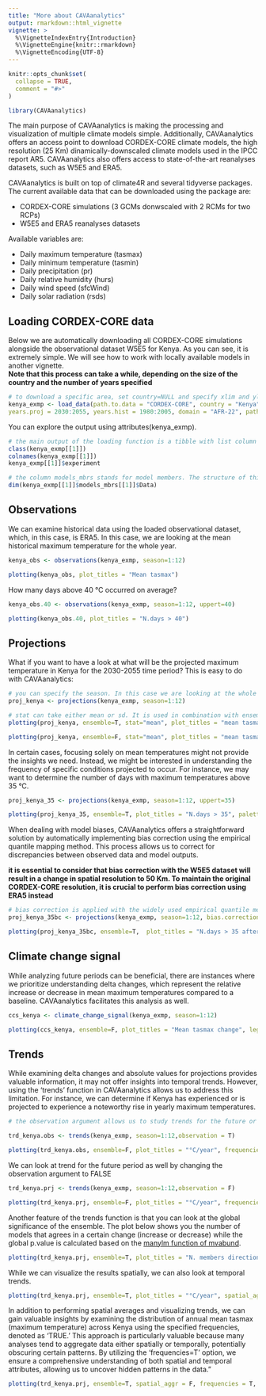 ```yaml
---
title: "More about CAVAanalytics"
output: rmarkdown::html_vignette
vignette: >
  %\VignetteIndexEntry{Introduction}
  %\VignetteEngine{knitr::rmarkdown}
  %\VignetteEncoding{UTF-8}
---
```


```r
knitr::opts_chunk$set(
  collapse = TRUE,
  comment = "#>"
)
```

```r
library(CAVAanalytics)
```


The main purpose of CAVAanalytics is making the processing and visualization of multiple climate models simple. Additionally, CAVAanalytics offers an access point to download CORDEX-CORE climate models, the high resolution (25 Km) dinamically-downscaled climate models used in the IPCC report AR5. CAVAanalytics also offers access to state-of-the-art reanalyses datasets, such as W5E5 and ERA5. 

CAVAanalytics is built on top of climate4R and several tidyverse packages. The current available data that can be downloaded using the package are:

* CORDEX-CORE simulations (3 GCMs donwscaled with 2 RCMs for two RCPs)
* W5E5 and ERA5 reanalyses datasets

Available variables are:

* Daily maximum temperature (tasmax)
* Daily minimum temperature (tasmin)
* Daily precipitation (pr)
* Daily relative humidity (hurs)
* Daily wind speed (sfcWind)
* Daily solar radiation (rsds)

## Loading CORDEX-CORE data
Below we are automatically downloading all CORDEX-CORE simulations alongside the observational dataset W5E5 for Kenya. As you can see, it is extremely simple. We will see how to work with locally available models in another vignette.  
**Note that this process can take a while, depending on the size of the country and the number of years specified**

```r
# to download a specific area, set country=NULL and specify xlim and ylim arguments. 
kenya_exmp <- load_data(path.to.data = "CORDEX-CORE", country = "Kenya", variable = "tasmax", 
years.proj = 2030:2055, years.hist = 1980:2005, domain = "AFR-22", path.to.obs = "ERA5")

```

You can explore the output using attributes(kenya_exmp).

```r
# the main output of the loading function is a tibble with list column containing all the downloaded data
class(kenya_exmp[[1]])
colnames(kenya_exmp[[1]])
kenya_exmp[[1]]$experiment

# the column models_mbrs stands for model members. The structure of this element comes from the loadeR package. The data is contained in the data element, and as you can see, it has 6 members. CAVAanalytics automatically binds together multiple models and checks for temporal consistency.
dim(kenya_exmp[[1]]$models_mbrs[[1]]$Data)

```

## Observations

We can examine historical data using the loaded observational dataset, which, in this case, is ERA5. In this case, we are looking at the mean historical maximum temperature for the whole year. 

```r

kenya_obs <- observations(kenya_exmp, season=1:12)

plotting(kenya_obs, plot_titles = "Mean tasmax")

```

How many days above 40 °C occurred on average?

```r

kenya_obs.40 <- observations(kenya_exmp, season=1:12, uppert=40)

plotting(kenya_obs.40, plot_titles = "N.days > 40")

```


## Projections

What if you want to have a look at what will be the projected maximum temperature in Kenya for the 2030-2055 time period?
This is easy to do with CAVAanalytics:

```r
# you can specify the season. In this case we are looking at the whole year
proj_kenya <- projections(kenya_exmp, season=1:12)

# stat can take either mean or sd. It is used in combination with ensemble=T. Default is always mean
plotting(proj_kenya, ensemble=T, stat="mean", plot_titles = "mean tasmax")
```


```r

plotting(proj_kenya, ensemble=F, stat="mean", plot_titles = "mean tasmax")

```

In certain cases, focusing solely on mean temperatures might not provide the insights we need. Instead, we might be interested in understanding the frequency of specific conditions projected to occur. For instance, we may want to determine the number of days with maximum temperatures above 35 °C.


```r

proj_kenya_35 <- projections(kenya_exmp, season=1:12, uppert=35)

plotting(proj_kenya_35, ensemble=T, plot_titles = "N.days > 35", palette=c("white", "orange", "red", "darkred"))

```


When dealing with model biases, CAVAanalytics offers a straightforward solution by automatically implementing bias correction using the empirical quantile mapping method. This process allows us to correct for discrepancies between observed data and model outputs.

**it is essential to consider that bias correction with the W5E5 dataset will result in a change in spatial resolution to 50 Km. To maintain the original CORDEX-CORE resolution, it is crucial to perform bias correction using ERA5 instead**


```r
# bias correction is applied with the widely used empirical quantile method
proj_kenya_35bc <- projections(kenya_exmp, season=1:12, bias.correction = T, uppert=35)

plotting(proj_kenya_35bc, ensemble=T,  plot_titles = "N.days > 35 after bc", palette=c("white", "orange", "red", "darkred"), legend_range = c(0, 320))

```


## Climate change signal

While analyzing future periods can be beneficial, there are instances where we prioritize understanding delta changes, which represent the relative increase or decrease in mean maximum temperatures compared to a baseline. CAVAanalytics facilitates this analysis as well.

```r

ccs_kenya <- climate_change_signal(kenya_exmp, season=1:12)

plotting(ccs_kenya, ensemble=F, plot_titles = "Mean tasmax change", legend_range = c(-3, 3), palette = c("blue", "cyan", "green", "white", "yellow" ,"orange", "red"))

```

## Trends
While examining delta changes and absolute values for projections provides valuable information, it may not offer insights into temporal trends. However, using the 'trends' function in CAVAanalytics allows us to address this limitation. For instance, we can determine if Kenya has experienced or is projected to experience a noteworthy rise in yearly maximum temperatures.

```r
# the observation argument allows us to study trends for the future or for the past. Note that for observation = T, we need to have specified path.to.obs because this option does not work with the historical experiment of climate models but with observation

trd_kenya.obs <- trends(kenya_exmp, season=1:12,observation = T)

plotting(trd_kenya.obs, ensemble=F, plot_titles = "°C/year", frequencies = F, spatial_aggr = F)

```

We can look at trend for the future period as well by changing the observation argument to FALSE

```r

trd_kenya.prj <- trends(kenya_exmp, season=1:12,observation = F)

plotting(trd_kenya.prj, ensemble=F, plot_titles = "°C/year", frequencies = F, spatial_aggr = F)

```

Another feature of the trends function is that you can look at the global significance of the ensemble. The plot below shows you the number of models that agrees in a certain change (increase or decrease) while the global p.value is calculated based on the [manylm function of mvabund](https://besjournals.onlinelibrary.wiley.com/doi/10.1111/j.2041-210X.2012.00190.x). 

```r

plotting(trd_kenya.prj, ensemble=T, plot_titles = "N. members direction change", frequencies = F, spatial_aggr = F, palette = c("blue", "green", "white", "yellow", "red"))

```


While we can visualize the results spatially, we can also look at temporal trends. 

```r

plotting(trd_kenya.prj, ensemble=T, plot_titles = "°C/year", spatial_aggr = T, frequencies = F)

```

In addition to performing spatial averages and visualizing trends, we can gain valuable insights by examining the distribution of annual mean tasmax (maximum temperature) across Kenya using the specified frequencies, denoted as 'TRUE.' This approach is particularly valuable because many analyses tend to aggregate data either spatially or temporally, potentially obscuring certain patterns. By utilizing the 'frequencies=T' option, we ensure a comprehensive understanding of both spatial and temporal attributes, allowing us to uncover hidden patterns in the data."

```r

plotting(trd_kenya.prj, ensemble=T, spatial_aggr = F, frequencies = T, n.groups = 2)

```


